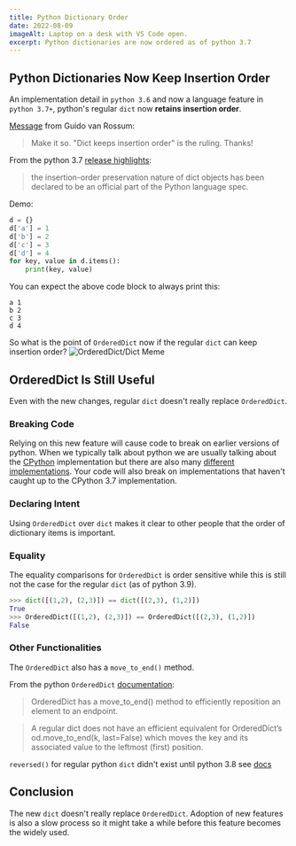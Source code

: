 ```yaml
---
title: Python Dictionary Order
date: 2022-08-09
imageAlt: Laptop on a desk with VS Code open.
excerpt: Python dictionaries are now ordered as of python 3.7
---
```


## Python Dictionaries Now Keep Insertion Order

An implementation detail in `python 3.6` and now a language feature in `python 3.7+`, python's regular `dict` now **retains insertion order**.

[Message](https://mail.python.org/pipermail/python-dev/2017-December/151283.html) from Guido van Rossum:
> Make it so. "Dict keeps insertion order" is the ruling. Thanks!

From the python 3.7 [release highlights](https://docs.python.org/3/whatsnew/3.7.html#:~:text=the%20insertion%2Dorder%20preservation%20nature%20of%20dict%20objects%20has%20been%20declared%20to%20be%20an%20official%20part%20of%20the%20Python%20language%20spec.):
> the insertion-order preservation nature of dict objects has been declared to be an official part of the Python language spec.

Demo:
```py
d = {}
d['a'] = 1
d['b'] = 2
d['c'] = 3
d['d'] = 4
for key, value in d.items():
    print(key, value)
```
You can expect the above code block to always print this:
```
a 1
b 2
c 3
d 4
```

So what is the point of `OrderedDict` now if the regular `dict` can keep insertion order?
![OrderedDict/Dict Meme](./dict-ordereddict-duplicate-meme.png)

## OrderedDict Is Still Useful

Even with the new changes, regular `dict` doesn't really replace `OrderedDict`.

### Breaking Code
Relying on this new feature will cause code to break on earlier versions of python. When we typically talk about python we are usually talking about the [CPython](https://www.python.org/) implementation but there are also many [different implementations](https://wiki.python.org/moin/PythonImplementations). Your code will also break on implementations that haven't caught up to the CPython 3.7 implementation.

### Declaring Intent

Using `OrderedDict` over `dict` makes it clear to other people that the order of dictionary items is important.

### Equality
The equality comparisons for `OrderedDict` is order sensitive while this is still not the case for the regular `dict` (as of python 3.9).

```py
>>> dict([(1,2), (2,3)]) == dict([(2,3), (1,2)])
True
>>> OrderedDict([(1,2), (2,3)]) == OrderedDict([(2,3), (1,2)])
False
```

### Other Functionalities

The `OrderedDict` also has a `move_to_end()` method.

From the python `OrderedDict` [documentation](https://docs.python.org/3/library/collections.html#:~:text=OrderedDict%20has%20a%20move_to_end,the%20leftmost%20(first)%20position):
> OrderedDict has a move_to_end() method to efficiently reposition an element to an endpoint.

> A regular dict does not have an efficient equivalent for OrderedDict’s od.move_to_end(k, last=False) which moves the key and its associated value to the leftmost (first) position.

`reversed()` for regular python `dict` didn't exist until python 3.8 see [docs](https://docs.python.org/3/library/collections.html#:~:text=Until%20Python%203.8%2C%20dict%20lacked%20a%20__reversed__()%20method.)

## Conclusion

The new `dict` doesn't really replace `OrderedDict`. Adoption of new features is also a slow process so it might take a while before this feature becomes the widely used.